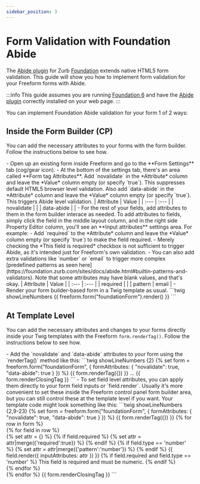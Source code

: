 ```yaml
---
sidebar_position: 3
---
```



# Form Validation with Foundation Abide

The [Abide plugin](https://foundation.zurb.com/sites/docs/abide.html) for Zurb [Foundation](https://foundation.zurb.com/) extends native HTML5 form validation. This guide will show you how to implement form validation for your Freeform forms with Abide.

:::info
This guide assumes you are running [Foundation 6](https://foundation.zurb.com/) and have the [Abide plugin](https://foundation.zurb.com/sites/docs/abide.html) correctly installed on your web page.
:::

You can implement Foundation Abide validation for your form 1 of 2 ways:

## Inside the Form Builder (CP)

You can add the necessary attributes to your forms with the form builder. Follow the instructions below to see how.

<VerticalStepWrapper>
<StepMarkdown>
- Open up an existing form inside Freeform and go to the **Form Settings** tab (cog/gear icon).
- At the bottom of the settings tab, there's an area called **Form tag Attributes**. Add `novalidate` in the *Attribute* column and leave the *Value* column empty (or specify `true`). This suppresses default HTML5 browser level validation. Also add `data-abide` in the *Attribute* column and leave the *Value* column empty (or specify `true`). This triggers Abide level validation.
    | Attribute | Value |
    | :--- | :--- |
    | novalidate | |
    | data-abide | |

</StepMarkdown>
<StepMarkdown>
- For the rest of your fields, add attributes to them in the form builder interace as needed. To add attributes to fields, simply click the field in the middle layout column, and in the right side Property Editor column, you'll see an **Input attributes** settings area. For example:
    - Add `required` to the *Attribute* column and leave the *Value* column empty (or specify `true`) to make the field required.
        - Merely checking the *This field is required* checkbox is not sufficient to trigger Abide, as it's intended just for Freeform's own validation.
    - You can also add extra validations like `number` or `email` to trigger more complex [predefined patterns as seen here](https://foundation.zurb.com/sites/docs/abide.html#builtin-patterns-and-validators). Note that some attributes may have blank values, and that's okay.
        | Attribute | Value |
        | :--- | :--- |
        | required | |
        | pattern | email |

</StepMarkdown>
<StepMarkdown>
- Render your form builder-based form in a Twig template as usual.
    ```twig showLineNumbers
    {{ freeform.form("foundationForm").render() }}
    ```

</StepMarkdown>

</VerticalStepWrapper>

## At Template Level

You can add the necessary attributes and changes to your forms directly inside your Twig templates with the Freeform `form.renderTag()`. Follow the instructions below to see how.

<VerticalStepWrapper>
<StepMarkdown>
- Add the `novalidate` and `data-abide` attributes to your form using the `renderTag()` method like this:
    ```twig showLineNumbers {2}
    {% set form = freeform.form("foundationForm", {
        formAttributes: { "novalidate": true, "data-abide": true }
    }) %}
    {{ form.renderTag({}) }}
    ...
    {{ form.renderClosingTag }}
    ```

</StepMarkdown>
<StepMarkdown>
- To set field level attributes, you can apply them directly to your form field inputs or `field.render`. Usually it's more convenient to set these inside the Freeform control panel form builder area, but you can still control these at the template level if you want. Your template code might look something like this:
    ```twig showLineNumbers {2,9-23}
    {% set form = freeform.form("foundationForm", {
        formAttributes: { "novalidate": true, "data-abide": true }
    }) %}
    {{ form.renderTag({}) }}
        {% for row in form %}
        <div>
            {% for field in row %}
            <div>
                {% set attr = {} %}
                {% if field.required %}
                    {% set attr = attr|merge({'required':true}) %}
                {% endif %}
                {% if field.type == 'number' %}
                    {% set attr = attr|merge({'pattern':'number'}) %}
                {% endif %}
                {{ field.render({
                    inputAttributes: attr
                }) }}
                {% if field.required and field.type == 'number' %}
                    <span class="form-error">
                        This field is required and must be numeric.
                    </span>
                {% endif %}
            </div>
            {% endfor %}
        </div>
        {% endfor %}
    {{ form.renderClosingTag }}
    ```
</StepMarkdown>
</VerticalStepWrapper>
